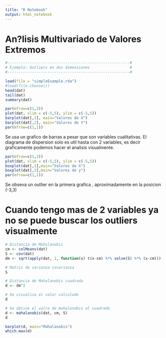 ```yaml
---
title: "R Notebook"
output: html_notebook
---
```



#########################################################
#  An?lisis Multivariado de Valores Extremos            #
#########################################################


```r
#-------------------------------------------------------#
# Ejemplo: Outliers en dos dimensiones                  #
#-------------------------------------------------------#

load(file = "simpleExample.rda")
#load(file.choose())
head(dat)
tail(dat)
summary(dat)
```


```r
par(mfrow=c(1,3))
plot(dat, xlim = c(-5,5), ylim = c(-5,5))
barplot(dat[,1], main="Valores de X")
barplot(dat[,2], main="Valores de Y")
par(mfrow=c(1,1))
```
Se usa un grafico de barras a pesar que son variables cualitativas. 
El diagrama de dispersion solo es util hasta con 2 variables, es decir graficamente podemos hacer el analisis visualmente.

```r
par(mfrow=c(1,3))
plot(dat, xlim = c(-5,5), ylim = c(-5,5))
boxplot(dat[,1],main="Valores de X")
boxplot(dat[,2],main="Valores de y")
par(mfrow=c(1,1))
```
Se obseva un outlier en la primera grafica , aproximadamente en la posicion (-3,3)

# Cuando tengo mas de 2 variables ya no se puede buscar los outliers visualmente

```r
# Distancia de Mahalanobis
cm <- colMeans(dat)
S <- cov(dat)
dm <- sqrt(apply(dat, 1, function(x) t(x-cm) %*% solve(S) %*% (x-cm)))

# Matriz de varianza covarianza
S
```
```r
# Distancia de Mahalanobis cuadrada
d <- dm^2

# Se visualiza el valor calculado
d
```


```r
# Se obtine el valro de mahalanobis al cuadrado
d <- mahalanobis(dat, cm, S)
d
```



```r
barplot(d, main="Mahalanobis")
which.max(d)
```

